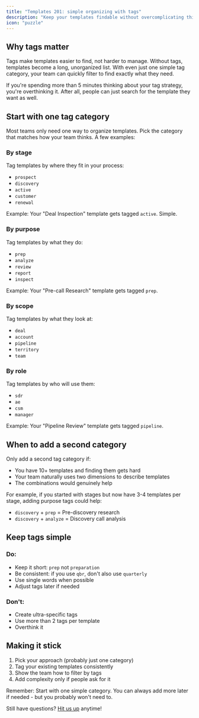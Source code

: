 ```yaml
---
title: "Templates 201: simple organizing with tags"
description: "Keep your templates findable without overcomplicating things"
icon: "puzzle"
---
```


## Why tags matter

Tags make templates easier to find, not harder to manage. Without tags, templates become a long, unorganized list. With even just one simple tag category, your team can quickly filter to find exactly what they need.

If you're spending more than 5 minutes thinking about your tag strategy, you're overthinking it. After all, people can just search for the template they want as well.

## Start with one tag category

Most teams only need one way to organize templates. Pick the category that matches how your team thinks. A few examples:

### By stage

Tag templates by where they fit in your process:

- `prospect`
- `discovery`
- `active`
- `customer`
- `renewal`

Example: Your "Deal Inspection" template gets tagged `active`. Simple.

### By purpose

Tag templates by what they do:

- `prep`
- `analyze`
- `review`
- `report`
- `inspect`

Example: Your "Pre-call Research" template gets tagged `prep`.

### By scope

Tag templates by what they look at:

- `deal`
- `account`
- `pipeline`
- `territory`
- `team`

### By role

Tag templates by who will use them:

- `sdr` 
- `ae` 
- `csm` 
- `manager` 

Example: Your "Pipeline Review" template gets tagged `pipeline`.

## When to add a second category

Only add a second tag category if:

- You have 10\+ templates and finding them gets hard
- Your team naturally uses two dimensions to describe templates
- The combinations would genuinely help

For example, if you started with stages but now have 3-4 templates per stage, adding purpose tags could help:

- `discovery` \+ `prep` = Pre-discovery research
- `discovery` \+ `analyze` = Discovery call analysis

## Keep tags simple

### Do:

- Keep it short: `prep` not `preparation`
- Be consistent: if you use `qbr`, don't also use `quarterly`
- Use single words when possible
- Adjust tags later if needed

### Don't:

- Create ultra-specific tags
- Use more than 2 tags per template
- Overthink it

## Making it stick

1. Pick your approach (probably just one category)
2. Tag your existing templates consistently
3. Show the team how to filter by tags
4. Add complexity only if people ask for it

Remember: Start with one simple category. You can always add more later if needed - but you probably won't need to.

Still have questions? [Hit us up](/mintlify/support) anytime\!